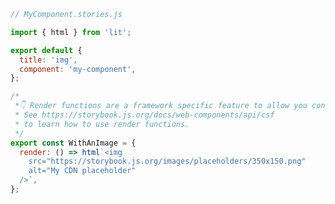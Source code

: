 ```js
// MyComponent.stories.js

import { html } from 'lit';

export default {
  title: 'img',
  component: 'my-component',
};

/*
 *👇 Render functions are a framework specific feature to allow you control on how the component renders.
 * See https://storybook.js.org/docs/web-components/api/csf
 * to learn how to use render functions.
 */
export const WithAnImage = {
  render: () => html`<img
    src="https://storybook.js.org/images/placeholders/350x150.png"
    alt="My CDN placeholder"
  />`,
};
```
